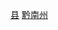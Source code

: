 {{Catnav|頁面分類|...|中国民族自治州|黔南州|黔南州行政区划|黔南州县市}}
{{Catnav|頁面分類|...|贵州地州市|黔南州|黔南州行政区划|黔南州县市}}
{{Catnav|頁面分類|...||贵州行政区划|贵州县级行政区|贵州县份}}
{{Catnav|頁面分類|...|县级行政区|中国县份|中国各省县份|贵州县份}}

{{catmore|瓮安县|贵州省雷山县}}

[[Category:黔南州县市|县]]
[[Category:贵州县份|黔南州]]